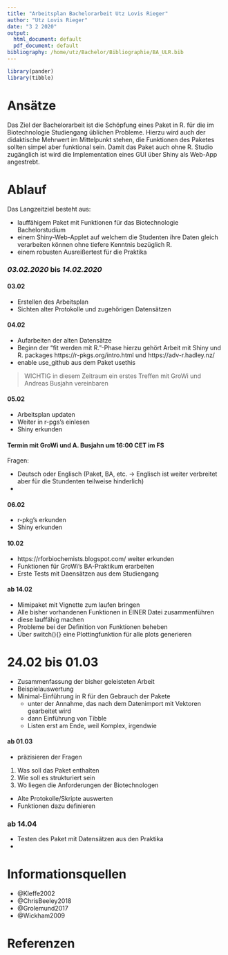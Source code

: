 ```yaml
---
title: "Arbeitsplan Bachelorarbeit Utz Lovis Rieger"
author: "Utz Lovis Rieger"
date: "3 2 2020"
output:
  html_document: default
  pdf_document: default
bibliography: /home/utz/Bachelor/Bibliographie/BA_ULR.bib
---
```

```r
library(pander)
library(tibble)
```

# Ansätze
Das Ziel der Bachelorarbeit ist die Schöpfung eines Paket in R. für die im Biotechnologie Studiengang üblichen Probleme.
Hierzu wird auch der didaktische Mehrwert im Mittelpunkt stehen, die Funktionen des Paketes sollten simpel aber funktional sein. 
Damit das Paket auch ohne R. Studio zugänglich ist wird die Implementation eines GUI über Shiny als Web-App angestrebt.

# Ablauf
Das Langzeitziel besteht aus:

* lauffähigem Paket mit Funktionen für das Biotechnologie Bachelorstudium
* einem Shiny-Web-Applet auf welchem die Studenten ihre Daten gleich verarbeiten können ohne tiefere Kenntnis bezüglich R.
* einem robusten Ausreißertest für die Praktika

### *03.02.2020* bis *14.02.2020*
#### 03.02

* Erstellen des Arbeitsplan
* Sichten alter Protokolle und zugehörigen Datensätzen

#### 04.02 

* Aufarbeiten der alten Datensätze 
* Beginn der "fit werden mit R."-Phase hierzu gehört Arbeit mit Shiny und R. packages https://r-pkgs.org/intro.html und https://adv-r.hadley.nz/
*  enable use_github aus dem Paket usethis

> WICHTIG in diesem Zeitraum ein erstes Treffen mit GroWi und Andreas Busjahn vereinbaren

#### 05.02 

* Arbeitsplan updaten
* Weiter in r-pgs's einlesen 
* Shiny erkunden

#### Termin mit GroWi und A. Busjahn um 16:00 CET im FS

Fragen:

* Deutsch oder Englisch (Paket, BA, etc. -> Englisch ist weiter verbreitet aber für die Stundenten teilweise hinderlich)
* 


#### 06.02

* r-pkg's erkunden 
* Shiny erkunden

#### 10.02

* https://rforbiochemists.blogspot.com/ weiter erkunden
* Funktionen für GroWi's BA-Praktikum erarbeiten
* Erste Tests mit Daensätzen aus dem Studiengang

#### ab 14.02

* Mimipaket mit Vignette zum laufen bringen
* Alle bisher vorhandenen Funktionen in EINER Datei zusammenführen
* diese lauffähig machen 
* Probleme bei der Definition von Funktionen beheben
* Über switch(){} eine Plottingfunktion für alle plots generieren 


# 24.02 bis 01.03

* Zusammenfassung der bisher geleisteten Arbeit 
* Beispielauswertung
* Minimal-Einführung in R für den Gebrauch der Pakete
    * unter der Annahme, das nach dem Datenimport mit Vektoren gearbeitet wird
    * dann Einführung von Tibble
    * Listen erst am Ende, weil Komplex, irgendwie


#### ab 01.03

* präzisieren der Fragen
1. Was soll das Paket enthalten
2. Wie soll es strukturiert sein
3. Wo liegen die Anforderungen der Biotechnologen 
* Alte Protokolle/Skripte auswerten
* Funktionen dazu definieren


### ab 14.04 

* Testen des Paket mit Datensätzen aus den Praktika
* 

# Informationsquellen
* @Kleffe2002
* @ChrisBeeley2018
* @Grolemund2017
* @Wickham2009

# Referenzen
